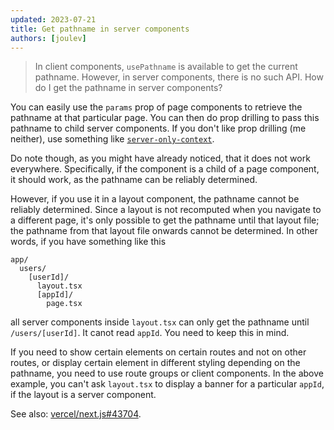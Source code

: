 ```yaml
---
updated: 2023-07-21
title: Get pathname in server components
authors: [joulev]
---
```


> In client components, `usePathname` is available to get the current pathname. However, in server components, there is no such API. How do I get the pathname in server components?

You can easily use the `params` prop of page components to retrieve the pathname at that particular page. You can then do prop drilling to pass this pathname to child server components. If you don't like prop drilling (me neither), use something like [`server-only-context`](https://github.com/manvalls/server-only-context).

Do note though, as you might have already noticed, that it does not work everywhere. Specifically, if the component is a child of a page component, it should work, as the pathname can be reliably determined.

However, if you use it in a layout component, the pathname cannot be reliably determined. Since a layout is not recomputed when you navigate to a different page, it's only possible to get the pathname until that layout file; the pathname from that layout file onwards cannot be determined. In other words, if you have something like this

```
app/
  users/
    [userId]/
      layout.tsx
      [appId]/
        page.tsx
```

all server components inside `layout.tsx` can only get the pathname until `/users/[userId]`. It canot read `appId`. You need to keep this in mind.

If you need to show certain elements on certain routes and not on other routes, or display certain element in different styling depending on the pathname, you need to use route groups or client components. In the above example, you can't ask `layout.tsx` to display a banner for a particular `appId`, if the layout is a server component.

See also: [vercel/next.js#43704](https://github.com/vercel/next.js/issues/43704).
